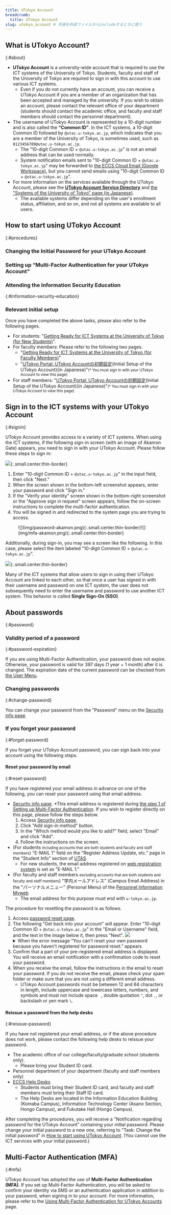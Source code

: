 ```yaml
---
title: UTokyo Account
breadcrumb:
  title: UTokyo Account
slug: utokyo_account # 手順を外部ファイルからincludeするときに使う
---
```




## What is UTokyo Account?
{:#about}

- **UTokyo Account** is a university-wide account that is required to use the ICT systems of the University of Tokyo. Students, faculty and staff of the University of Tokyo are required to sign in with this account to use various ICT systems.
  - Even if you do not currently have an account, you can receive a UTokyo Account if you are a member of an organization that has been accepted and managed by the university. If you wish to obtain an account, please contact the relevant office of your department (students should contact the academic office, and faculty and staff members should contact the personnel department).
- The username of UTokyo Account is represented by a 10-digit number and is also called the **“Common ID”**. In the ICT systems, a 10-digit Common ID followed by `@utac.u-tokyo.ac.jp`, which indicates that you are a member of the University of Tokyo, is sometimes used, such as `0123456789@utac.u-tokyo.ac.jp`.
  - The "10-digit Common ID + `@utac.u-tokyo.ac.jp`" is not an email address that can be used normally.
  - System notification emails sent to "10-digit Common ID + `@utac.u-tokyo.ac.jp`" may be forwarded to [the ECCS Cloud Email (Google Workspace)](/en/google/), but you cannot send emails using "10-digit Common ID + `@utac.u-tokyo.ac.jp`".
- For more information on the services available through the UTokyo Account, please see the **[UTokyo Account Service Directory](https://login.adm.u-tokyo.ac.jp/utokyoaccount/)** and [the "Systems of the University of Tokyo" page (in Japanese)](/systems).
  - The available systems differ depending on the user's enrollment status, affiliation, and so on, and not all systems are available to all users.

## How to start using UTokyo Account
{:#procedures}
### Changing the Initial Password for your UTokyo Account

<ChangePassword variant="individual" />

### Setting up “Multi-Factor Authentication for your UTokyo Account”

<MFA />

### Attending the Information Security Education
{:#information-security-education}

<InformationSecurity variant="individual" />

### Relevant initial setup
Once you have completed the above tasks, please also refer to the following pages.

- For students: "[Getting Ready for ICT Systems at the University of Tokyo (for New Students)](/en/oc/)".
- For faculty members: Please refer to the following two pages.
  - "[Getting Ready for ICT Systems at the University of Tokyo (for Faculty Members)](/en/faculty_members/)"
  - "[UTokyo Portal: UTokyo Accountの初期設定](https://univtokyo.sharepoint.com/sites/utokyoportal/wiki/d/UTokyo_Account_Initial_Settings.aspx)(Initial Setup of the UTokyo Account)(in Japanese)"<small>(* You must sign in with your UTokyo Account to view this page)</small>
- For staff members: "[UTokyo Portal: UTokyo Accountの初期設定](https://univtokyo.sharepoint.com/sites/utokyoportal/wiki/d/UTokyo_Account_Initial_Settings.aspx)(Initial Setup of the UTokyo Account)(in Japanese)"<small>(* You must sign in with your UTokyo Account to view this page)</small>


## Sign in to the ICT systems with your UTokyo Account
{:#signin}

UTokyo Account provides access to a variety of ICT systems.
When using the ICT systems, if the following sign-in screen (with an image of Akamon Gate) appears, you need to sign in with your UTokyo Account. Please follow these steps to sign in:

![](img/signin-akamon.png){:.small.center.thin-border}
1. Enter "10-digit Common ID + `@utac.u-tokyo.ac.jp`" in the input field, then click "Next."
1. When the screen shown in the bottom-left screenshot appears, enter your password and click "Sign in."
1. If the "Verify your identity" screen shown in the bottom-right screenshot or the "Approve sign in request" screen appears, follow the on-screen instructions to complete the multi-factor authentication.
1. You will be signed in and redirected to the system page you are trying to access.

<figure class="gallery">![](img/password-akamon.png){:.small.center.thin-border}![](img/mfa-akamon.png){:.small.center.thin-border}</figure>

Additionally, during sign-in, you may see a screen like the following. In this case, please select the item labeled "10-digit Common ID + `@utac.u-tokyo.ac.jp`".

![](img/signin-select-account.png){:.small.center.thin-border}

Many of the ICT systems that allow users to sign in using their UTokyo Account are linked to each other, so that once a user has signed in with their username and password on one ICT system, the user does not subsequently need to enter the username and password to use another ICT system. This behavior is called **Single Sign-On (SSO)**.

## About passwords
{:#password}
### Validity period of a password
{:#password-expiration}

If you are using Multi-Factor Authentication, your password does not expire. Otherwise, your password is valid for 397 days (1 year + 1 month) after it is changed. The expiration date of the current password can be checked from [the User Menu](https://utacm.adm.u-tokyo.ac.jp/UserMenu/LoginServlet).

### Changing passwords
{:#change-password}

You can change your password from the "Password" menu on the [Security info page](https://mysignins.microsoft.com/security-info?domain_hint=univtokyo.onmicrosoft.com).

### If you forget your password
{:#forget-password}

If you forget your UTokyo Account password, you can sign back into your account using the following steps.

#### Reset your password by email
{:#reset-password}

If you have registered your email address in advance on one of the following, you can reset your password using that email address.

- [Security info page](https://mysignins.microsoft.com/security-info?domain_hint=univtokyo.onmicrosoft.com).
*This email address is registered during [the step 1 of Setting up Multi-Factor Authentication](mfa/initial/#first). If you wish to register directly on this page, please follow the steps below.
  1. Access [Security info page](https://mysignins.microsoft.com/security-info?domain_hint=univtokyo.onmicrosoft.com).
  1. Click "Add sign-in method" button.
  1. In the "Which method would you like to add?" field, select "Email" and click "Add".
  1. Follow the instructions on the screen.
- (For students <small>including accounts that are both students and faculty and staff members</small>) "E-MAIL 1" field on the "Register Address Update, etc." page in the "Student Info" section of [UTAS](https://utas.adm.u-tokyo.ac.jp/campusweb/campusportal.do).
  - For new students, the email address registered on [web registration system](https://utas-ew.adm.u-tokyo.ac.jp/) is set as "E-MAIL 1."
- (For faculty and staff members <small>excluding accounts that are both students and faculty and staff members</small>) "学内メールアドレス" (Campus Email Address) in the "パーソナルメニュー" (Personal Menu) of the [Personnel Information Myweb](https://univtokyo.sharepoint.com/sites/utokyoportal/wiki/d/Personal_information_and_ID_card.aspx)
  - The email address for this purpose must end with `u-tokyo.ac.jp`.

The procedure for resetting the password is as follows.

1. Access [password reset page](https://passwordreset.microsoftonline.com/?whr=univtokyo.onmicrosoft.com).
1. The following "Get back into your account" will appear. Enter "10-digit Common ID + `@utac.u-tokyo.ac.jp`" in the "Email or Username" field, and the text in the image below it, then press "Next".
    ![](./img/reset.png)
    <details>
	    <summary>When the error message “You can't reset your own password because you haven't registered for password reset.” appears</summary>
	  Since your email address is not registered in the system, a notification email cannot be sent to you and therefore your password cannot be reset. Please [reissue a password from the help desks](#reissue-password). Once your password has been reissued, please register your email address in UTAS (for students) or Personnel Information MyWeb (for faculty and staff).
    </details>
1. Confirm that a part of your pre-registered email address is displayed. You will receive an email notification with a confirmation code to reset your password.
1. When you receive the email, follow the instructions in the email to reset your password. If you do not receive the email, please check your spam folder or make sure that you are not using a different email address.
    - UTokyo Account passwords must be between 12 and 64 characters in length, include uppercase and lowercase letters, numbers, and symbols and must not include space ` `, double quotation `"`, dot `.`, or backslash or yen mark `\`.

#### Reissue a password from the help desks
{:#reissue-password}

If you have not registered your email address, or if the above procedure does not work, please contact the following help desks to reissue your password.

- The academic office of our college/faculty/graduate school (students only).
    - Please bring your Student ID card.
- Personnel department of your department (faculty and staff members only)
- [ECCS Help Desks](https://www.ecc.u-tokyo.ac.jp/en/emap.html)
    - Students must bring their Student ID card, and faculty and staff members must bring their Staff ID card.
    - The Help Desks are located in the Information Education Building (Komaba Campus), Information Technology Center (Asano Section, Hongo Campus), and Fukutake Hall (Hongo Campus).

After completing the procedures, you will receive a "Notification regarding password for the UTokyo Account" containing your initial password. Please change your initial password to a new one, referring to "Task: Change the initial password" in [How to start using UTokyo Account](#procedures). (You cannot use the ICT services with your initial password.)

## Multi-Factor Authentication (MFA)
{:#mfa}

UTokyo Account has adopted the use of **Multi-Factor Authentication (MFA)**. If you set up Multi-Factor Authentication, you will be asked to confirm your identity via SMS or an authentication application in addition to your password, when signing in to your account. For more information, please refer to the [Using Multi-Factor Authentication for UTokyo Accounts](mfa/) page.
